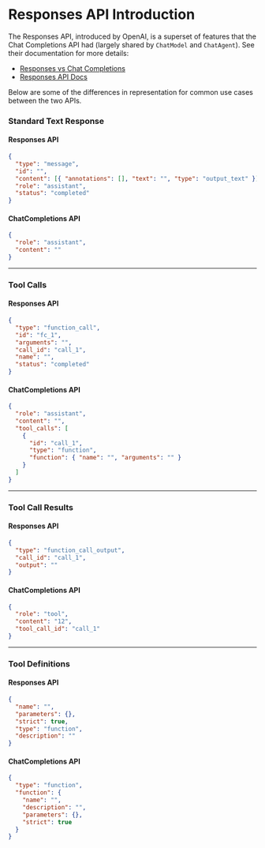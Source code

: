 
# Responses API Introduction

The Responses API, introduced by OpenAI, is a superset of features that the Chat Completions API had (largely shared by <APILink fn="mlflow.pyfunc.ChatModel">`ChatModel`</APILink> and <APILink fn="mlflow.pyfunc.ChatAgent">`ChatAgent`</APILink>). See their documentation for more details:

- [Responses vs Chat Completions](https://platform.openai.com/docs/guides/responses-vs-chat-completions)
- [Responses API Docs](https://platform.openai.com/docs/api-reference/responses)

Below are some of the differences in representation for common use cases between the two APIs.

### Standard Text Response

#### Responses API

```json
{
  "type": "message",
  "id": "",
  "content": [{ "annotations": [], "text": "", "type": "output_text" }],
  "role": "assistant",
  "status": "completed"
}
```

#### ChatCompletions API

```json
{
  "role": "assistant",
  "content": ""
}
```

---

### Tool Calls

#### Responses API

```json
{
  "type": "function_call",
  "id": "fc_1",
  "arguments": "",
  "call_id": "call_1",
  "name": "",
  "status": "completed"
}
```

#### ChatCompletions API

```json
{
  "role": "assistant",
  "content": "",
  "tool_calls": [
    {
      "id": "call_1",
      "type": "function",
      "function": { "name": "", "arguments": "" }
    }
  ]
}
```

---

### Tool Call Results

#### Responses API

```json
{
  "type": "function_call_output",
  "call_id": "call_1",
  "output": ""
}
```

#### ChatCompletions API

```json
{
  "role": "tool",
  "content": "12",
  "tool_call_id": "call_1"
}
```

---

### Tool Definitions

#### Responses API

```json
{
  "name": "",
  "parameters": {},
  "strict": true,
  "type": "function",
  "description": ""
}
```

#### ChatCompletions API

```json
{
  "type": "function",
  "function": {
    "name": "",
    "description": "",
    "parameters": {},
    "strict": true
  }
}
```
